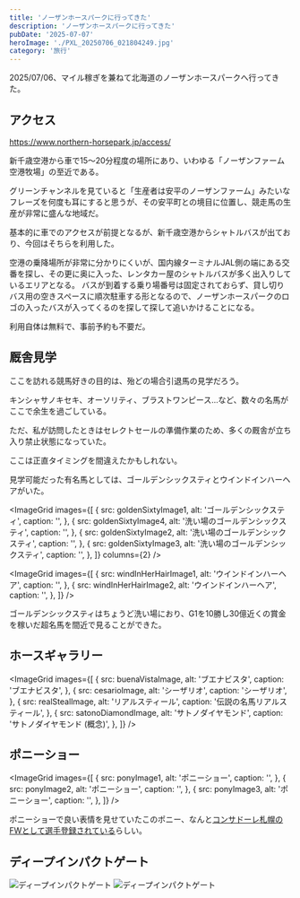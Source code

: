 ```yaml
---
title: 'ノーザンホースパークに行ってきた'
description: 'ノーザンホースパークに行ってきた'
pubDate: '2025-07-07'
heroImage: './PXL_20250706_021804249.jpg'
category: '旅行'
---
```



2025/07/06、マイル稼ぎを兼ねて北海道のノーザンホースパークへ行ってきた。

## アクセス

https://www.northern-horsepark.jp/access/

新千歳空港から車で15～20分程度の場所にあり、いわゆる「ノーザンファーム空港牧場」の至近である。

グリーンチャンネルを見ていると「生産者は安平のノーザンファーム」みたいなフレーズを何度も耳にすると思うが、その安平町との境目に位置し、競走馬の生産が非常に盛んな地域だ。

基本的に車でのアクセスが前提となるが、新千歳空港からシャトルバスが出ており、今回はそちらを利用した。

<CaptionedImage
  src={shuttleBusImage}
  alt="ノーザンホースパーク行きのシャトルバス"
  caption="新千歳空港から運行されているシャトルバス (無料・予約不要)"
  width={800}
  height={600}
/>

空港の乗降場所が非常に分かりにくいが、国内線ターミナルJAL側の端にある交番を探し、その更に奥に入った、レンタカー屋のシャトルバスが多く出入りしているエリアとなる。
バスが到着する乗り場番号は固定されておらず、貸し切りバス用の空きスペースに順次駐車する形となるので、ノーザンホースパークのロゴの入ったバスが入ってくるのを探して探して追いかけることになる。

利用自体は無料で、事前予約も不要だ。

## 厩舎見学

ここを訪れる競馬好きの目的は、殆どの場合引退馬の見学だろう。

キンシャサノキセキ、オーソリティ、ブラストワンピース...など、数々の名馬がここで余生を過ごしている。

<CaptionedImage
  src={stableImage}
  alt="厩舎見学停止の案内"
  caption="セレクトセール準備のため、多くの厩舎が立ち入り禁止になっていた"
  width={800}
  height={600}
/>

ただ、私が訪問したときはセレクトセールの準備作業のため、多くの厩舎が立ち入り禁止状態になっていた。

ここは正直タイミングを間違えたかもしれない。

見学可能だった有名馬としては、ゴールデンシックスティとウインドインハーヘアがいた。

<ImageGrid
  images={[
    {
      src: goldenSixtyImage1,
      alt: 'ゴールデンシックスティ',
      caption: '',
    },
    {
      src: goldenSixtyImage4,
      alt: '洗い場のゴールデンシックスティ',
      caption: '',
    },
    {
      src: goldenSixtyImage2,
      alt: '洗い場のゴールデンシックスティ',
      caption: '',
    },
    {
      src: goldenSixtyImage3,
      alt: '洗い場のゴールデンシックスティ',
      caption: '',
    },
  ]}
  columns={2}
/>

<ImageGrid
  images={[
    {
      src: windInHerHairImage1,
      alt: 'ウインドインハーヘア',
      caption: '',
    },
    {
      src: windInHerHairImage2,
      alt: 'ウインドインハーヘア',
      caption: '',
    },
  ]}
/>

ゴールデンシックスティはちょうど洗い場におり、G1を10勝し30億近くの賞金を稼いだ超名馬を間近で見ることができた。

## ホースギャラリー

<ImageGrid
  images={[
    {
      src: buenaVistaImage,
      alt: 'ブエナビスタ',
      caption: 'ブエナビスタ',
    },
    {
      src: cesarioImage,
      alt: 'シーザリオ',
      caption: 'シーザリオ',
    },
    {
      src: realStealImage,
      alt: 'リアルスティール',
      caption: '伝説の名馬リアルスティール',
    },
    {
      src: satonoDiamondImage,
      alt: 'サトノダイヤモンド',
      caption: 'サトノダイヤモンド (概念)',
    },
  ]}
/>

## ポニーショー

<ImageGrid
  images={[
    {
      src: ponyImage1,
      alt: 'ポニーショー',
      caption: '',
    },
    {
      src: ponyImage2,
      alt: 'ポニーショー',
      caption: '',
    },
    {
      src: ponyImage3,
      alt: 'ポニーショー',
      caption: '',
    },
  ]}
/>

ポニーショーで良い表情を見せていたこのポニー、なんと[コンサドーレ札幌のFWとして選手登録されている](https://www.consadole-sapporo.jp/team/topteam/detail/29/)らしい。

## ディープインパクトゲート

![ディープインパクトゲート](./PXL_20250706_030514312.jpg)
![ディープインパクトゲート](./PXL_20250706_030611827.jpg)
